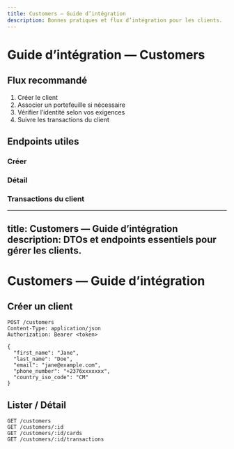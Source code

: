 ```yaml
---
title: Customers — Guide d’intégration
description: Bonnes pratiques et flux d’intégration pour les clients.
---
```


# Guide d’intégration — Customers

## Flux recommandé

1. Créer le client
2. Associer un portefeuille si nécessaire
3. Vérifier l’identité selon vos exigences
4. Suivre les transactions du client

## Endpoints utiles

### Créer
<ApiPlayground schema="/api-reference/openapi.json" endpoint="/customers" method="post" />

### Détail
<ApiPlayground schema="/api-reference/openapi.json" endpoint="/customers/{id}" method="get" />

### Transactions du client
<ApiPlayground schema="/api-reference/openapi.json" endpoint="/customers/{id}/transactions" method="get" />

---
title: Customers — Guide d’intégration
description: DTOs et endpoints essentiels pour gérer les clients.
---

# Customers — Guide d’intégration

## Créer un client
```http
POST /customers
Content-Type: application/json
Authorization: Bearer <token>

{
  "first_name": "Jane",
  "last_name": "Doe",
  "email": "jane@example.com",
  "phone_number": "+2376xxxxxxx",
  "country_iso_code": "CM"
}
```

## Lister / Détail
```http
GET /customers
GET /customers/:id
GET /customers/:id/cards
GET /customers/:id/transactions
```

